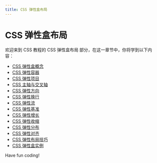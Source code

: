 ```yaml
---
title: CSS 弹性盒布局
---
```


# CSS 弹性盒布局

欢迎来到 CSS 教程的 CSS 弹性盒布局 部分，在这一章节中，你将学到以下内容：

- [CSS 弹性盒概念](./0-css-flexbox-concept.mdx)
- [CSS 弹性容器](./1-css-flex-container.mdx)
- [CSS 弹性项目](./2-css-flex-items.mdx)
- [CSS 主轴与交叉轴](./3-css-main-axis-and-cross-axis.mdx)
- [CSS 弹性方向](./4-css-elastic-direction.mdx)
- [CSS 弹性换行](./5-css-elastic-line-break.mdx)
- [CSS 弹性流](./6-css-elastic-flow.mdx)
- [CSS 弹性基准](./7-css-elasticity-benchmark.mdx)
- [CSS 弹性增长](./8-css-elastic-growth.mdx)
- [CSS 弹性收缩](./9-css-elastic-shrink.mdx)
- [CSS 弹性分布](./10-css-elastic-distribution.mdx)
- [CSS 弹性对齐](./11-css-elastic-alignment.mdx)
- [CSS 弹性布局技巧](./12-css-elastic-layout-skills.mdx)
- [CSS 弹性盒实例](./13-css-flexbox-example.mdx)

Have fun coding!